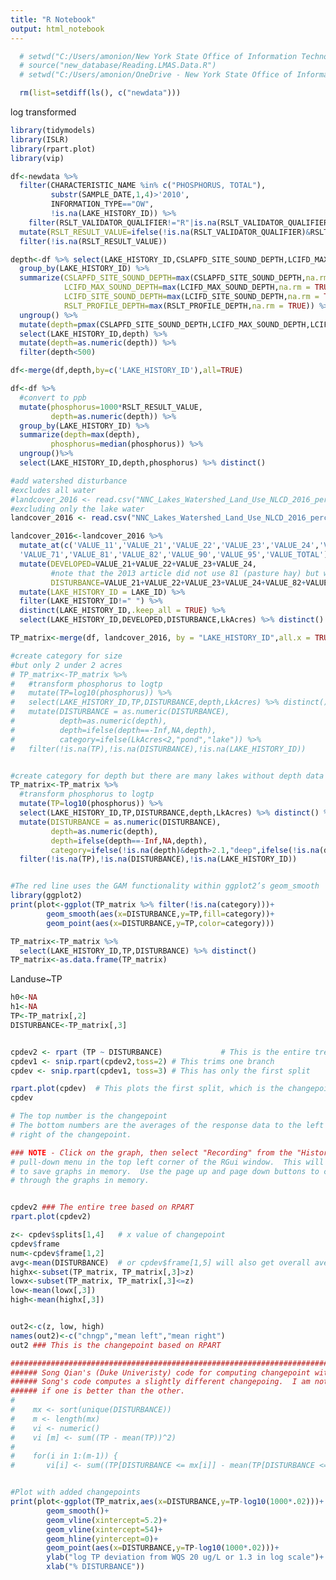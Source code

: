 ```yaml
---
title: "R Notebook"
output: html_notebook
---
```


```r
  # setwd("C:/Users/amonion/New York State Office of Information Technology Services/BWAM - Lakes Database/Current")
  # source("new_database/Reading.LMAS.Data.R")
  # setwd("C:/Users/amonion/OneDrive - New York State Office of Information Technology Services/Rscripts/TP_Landuse")

  rm(list=setdiff(ls(), c("newdata")))

```


log transformed

```r
library(tidymodels)
library(ISLR)
library(rpart.plot)
library(vip)

df<-newdata %>% 
  filter(CHARACTERISTIC_NAME %in% c("PHOSPHORUS, TOTAL"),
         substr(SAMPLE_DATE,1,4)>'2010',
         INFORMATION_TYPE=="OW",
         !is.na(LAKE_HISTORY_ID)) %>% 
    filter(RSLT_VALIDATOR_QUALIFIER!="R"|is.na(RSLT_VALIDATOR_QUALIFIER)) %>% 
  mutate(RSLT_RESULT_VALUE=ifelse(!is.na(RSLT_VALIDATOR_QUALIFIER)&RSLT_VALIDATOR_QUALIFIER=="U",RSLT_METHOD_DETECTION_LIMIT/2,RSLT_RESULT_VALUE))%>%  
  filter(!is.na(RSLT_RESULT_VALUE))

depth<-df %>% select(LAKE_HISTORY_ID,CSLAPFD_SITE_SOUND_DEPTH,LCIFD_MAX_SOUND_DEPTH,RSLT_PROFILE_DEPTH,LCIFD_SITE_SOUND_DEPTH) %>% distinct() %>% 
  group_by(LAKE_HISTORY_ID) %>% 
  summarize(CSLAPFD_SITE_SOUND_DEPTH=max(CSLAPFD_SITE_SOUND_DEPTH,na.rm = TRUE),
            LCIFD_MAX_SOUND_DEPTH=max(LCIFD_MAX_SOUND_DEPTH,na.rm = TRUE),
            LCIFD_SITE_SOUND_DEPTH=max(LCIFD_SITE_SOUND_DEPTH,na.rm = TRUE),
            RSLT_PROFILE_DEPTH=max(RSLT_PROFILE_DEPTH,na.rm = TRUE)) %>% 
  ungroup() %>% 
  mutate(depth=pmax(CSLAPFD_SITE_SOUND_DEPTH,LCIFD_MAX_SOUND_DEPTH,LCIFD_SITE_SOUND_DEPTH,RSLT_PROFILE_DEPTH,na.rm = TRUE)) %>% 
  select(LAKE_HISTORY_ID,depth) %>% 
  mutate(depth=as.numeric(depth)) %>% 
  filter(depth<500)

df<-merge(df,depth,by=c('LAKE_HISTORY_ID'),all=TRUE)

df<-df %>% 
  #convert to ppb
  mutate(phosphorus=1000*RSLT_RESULT_VALUE,
         depth=as.numeric(depth)) %>% 
  group_by(LAKE_HISTORY_ID) %>% 
  summarize(depth=max(depth),
         phosphorus=median(phosphorus)) %>% 
  ungroup()%>% 
  select(LAKE_HISTORY_ID,depth,phosphorus) %>% distinct() 

#add watershed disturbance
#excludes all water
#landcover_2016 <- read.csv("NNC_Lakes_Watershed_Land_Use_NLCD_2016_percentages_excluding_water_filtered.csv")
#excluding only the lake water
landcover_2016 <- read.csv("NNC_Lakes_Watershed_Land_Use_NLCD_2016_percentages_excluding_lake_area_filtered.csv")

landcover_2016<-landcover_2016 %>% 
  mutate_at(c('VALUE_11','VALUE_21','VALUE_22','VALUE_23','VALUE_24','VALUE_31','VALUE_41','VALUE_42','VALUE_43','VALUE_52',
  'VALUE_71','VALUE_81','VALUE_82','VALUE_90','VALUE_95','VALUE_TOTAL'),as.numeric) %>% 
  mutate(DEVELOPED=VALUE_21+VALUE_22+VALUE_23+VALUE_24,
         #note that the 2013 article did not use 81 (pasture hay) but we include it
         DISTURBANCE=VALUE_21+VALUE_22+VALUE_23+VALUE_24+VALUE_82+VALUE_81) %>% 
  mutate(LAKE_HISTORY_ID = LAKE_ID) %>% 
  filter(LAKE_HISTORY_ID!=" ") %>% 
  distinct(LAKE_HISTORY_ID,.keep_all = TRUE) %>% 
  select(LAKE_HISTORY_ID,DEVELOPED,DISTURBANCE,LkAcres) %>% distinct() 

TP_matrix<-merge(df, landcover_2016, by = "LAKE_HISTORY_ID",all.x = TRUE)

#create category for size
#but only 2 under 2 acres
# TP_matrix<-TP_matrix %>%
#   #transform phosphorus to logtp
#   mutate(TP=log10(phosphorus)) %>%
#   select(LAKE_HISTORY_ID,TP,DISTURBANCE,depth,LkAcres) %>% distinct() %>%
#   mutate(DISTURBANCE = as.numeric(DISTURBANCE),
#          depth=as.numeric(depth),
#          depth=ifelse(depth==-Inf,NA,depth),
#          category=ifelse(LkAcres<2,"pond","lake")) %>%
#   filter(!is.na(TP),!is.na(DISTURBANCE),!is.na(LAKE_HISTORY_ID))


#create category for depth but there are many lakes without depth data
TP_matrix<-TP_matrix %>%
  #transform phosphorus to logtp
  mutate(TP=log10(phosphorus)) %>%
  select(LAKE_HISTORY_ID,TP,DISTURBANCE,depth,LkAcres) %>% distinct() %>%
  mutate(DISTURBANCE = as.numeric(DISTURBANCE),
         depth=as.numeric(depth),
         depth=ifelse(depth==-Inf,NA,depth),
         category=ifelse(!is.na(depth)&depth>2.1,"deep",ifelse(!is.na(depth),"shallow",NA))) %>%
  filter(!is.na(TP),!is.na(DISTURBANCE),!is.na(LAKE_HISTORY_ID))


#The red line uses the GAM functionality within ggplot2’s geom_smooth 
library(ggplot2)
print(plot<-ggplot(TP_matrix %>% filter(!is.na(category)))+
        geom_smooth(aes(x=DISTURBANCE,y=TP,fill=category))+
        geom_point(aes(x=DISTURBANCE,y=TP,color=category)))

TP_matrix<-TP_matrix %>% 
  select(LAKE_HISTORY_ID,TP,DISTURBANCE) %>% distinct()
TP_matrix<-as.data.frame(TP_matrix)

```

Landuse~TP
```r

h0<-NA
h1<-NA
TP<-TP_matrix[,2]
DISTURBANCE<-TP_matrix[,3]


cpdev2 <- rpart (TP ~ DISTURBANCE)             # This is the entire tree
cpdev1 <- snip.rpart(cpdev2,toss=2) # This trims one branch
cpdev <- snip.rpart(cpdev1, toss=3) # This has only the first split

rpart.plot(cpdev)  # This plots the first split, which is the changepoint.
cpdev

# The top number is the changepoint
# The bottom numbers are the averages of the response data to the left and the
# right of the changepoint.

### NOTE - Click on the graph, then select "Recording" from the "History"
# pull-down menu in the top left corner of the RGui window.  This will allow you
# to save graphs in memory.  Use the page up and page down buttons to cycle
# through the graphs in memory.


cpdev2 ### The entire tree based on RPART
rpart.plot(cpdev2)

z<- cpdev$splits[1,4]   # x value of changepoint
cpdev$frame
num<-cpdev$frame[1,2]
avg<-mean(DISTURBANCE)  # or cpdev$frame[1,5] will also get overall average
highx<-subset(TP_matrix, TP_matrix[,3]>z)
lowx<-subset(TP_matrix, TP_matrix[,3]<=z)
low<-mean(lowx[,3])
high<-mean(highx[,3])


out2<-c(z, low, high)
names(out2)<-c("chngp","mean left","mean right")
out2 ### This is the changepoint based on RPART

###########################################################################
###### Song Qian's (Duke Univeristy) code for computing changepoint with p-value
###### Song's code computes a slightly different changepoing.  I am not sure
###### if one is better than the other.
# 
#    mx <- sort(unique(DISTURBANCE))
#    m <- length(mx)
#    vi <- numeric()
#    vi [m] <- sum((TP - mean(TP))^2)
# 
#    for(i in 1:(m-1)) {
#       vi[i] <- sum((TP[DISTURBANCE <= mx[i]] - mean(TP[DISTURBANCE <=


#Plot with added changepoints
print(plot<-ggplot(TP_matrix,aes(x=DISTURBANCE,y=TP-log10(1000*.02)))+
        geom_smooth()+
        geom_vline(xintercept=5.2)+
        geom_vline(xintercept=54)+
        geom_hline(yintercept=0)+
        geom_point(aes(x=DISTURBANCE,y=TP-log10(1000*.02)))+
        ylab("log TP deviation from WQS 20 ug/L or 1.3 in log scale")+
        xlab("% DISTURBANCE"))


```







